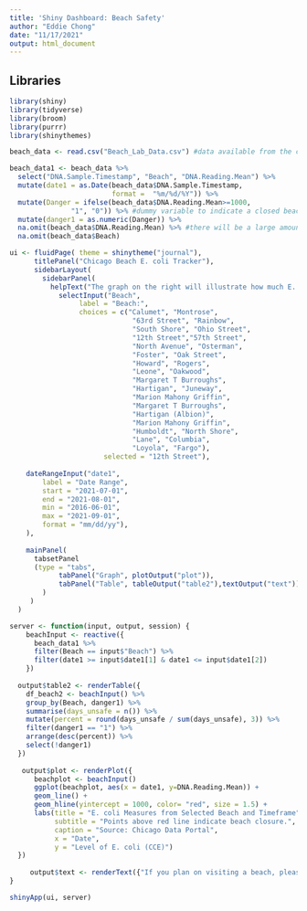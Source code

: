 ---
title: 'Shiny Dashboard: Beach Safety'
author: "Eddie Chong"
date: "11/17/2021"
output: html_document
---

## Libraries

```{r}
library(shiny)
library(tidyverse)
library(broom)
library(purrr)
library(shinythemes)

```

```{r, echo=FALSE}
beach_data <- read.csv("Beach_Lab_Data.csv") #data available from the chicago data portal
```


```{r}
beach_data1 <- beach_data %>%
  select("DNA.Sample.Timestamp", "Beach", "DNA.Reading.Mean") %>%
  mutate(date1 = as.Date(beach_data$DNA.Sample.Timestamp, 
                         format =  "%m/%d/%Y")) %>%
  mutate(Danger = ifelse(beach_data$DNA.Reading.Mean>=1000, 
               "1", "0")) %>% #dummy variable to indicate a closed beach
  mutate(danger1 = as.numeric(Danger)) %>%
  na.omit(beach_data$DNA.Reading.Mean) %>% #there will be a large amount of data missing due to errors in data collection where the incorrect measure was taken in lieu of the actual DNA reading
  na.omit(beach_data$Beach)
```


```{r}
ui <- fluidPage( theme = shinytheme("journal"),
      titlePanel("Chicago Beach E. coli Tracker"),
      sidebarLayout(
        sidebarPanel(
          helpText("The graph on the right will illustrate how much E. coli was measured within the selected dates between May 2016-August 2021. Any point above the red line will indicate if the beach had an unsafe level of E. coli (1000 CCE). This app is not meant to forecast which days of the year will be unsafe, please check the daily beach advisory during the summer for the latest information."),
            selectInput("Beach",
                 label = "Beach:", 
                 choices = c("Calumet", "Montrose",
                              "63rd Street", "Rainbow",
                              "South Shore", "Ohio Street",
                              "12th Street","57th Street",
                              "North Avenue", "Osterman",
                              "Foster", "Oak Street",
                              "Howard", "Rogers",
                              "Leone", "Oakwood",
                              "Margaret T Burroughs",
                              "Hartigan", "Juneway",
                              "Marion Mahony Griffin",
                              "Margaret T Burroughs",                                                 "Montrose Dog",
                              "Hartigan (Albion)",
                              "Marion Mahony Griffin",
                              "Humboldt", "North Shore",
                              "Lane", "Columbia",
                              "Loyola", "Fargo"), 
                       selected = "12th Street"),
          
    dateRangeInput("date1", 
        label = "Date Range",
        start = "2021-07-01",
        end = "2021-08-01",
        min = "2016-06-01",
        max = "2021-09-01",
        format = "mm/dd/yy"),
    ),
    
    mainPanel(
      tabsetPanel
      (type = "tabs",
            tabPanel("Graph", plotOutput("plot")),
            tabPanel("Table", tableOutput("table2"),textOutput("text")))
        )
     )
  )

```

```{r}
server <- function(input, output, session) {
    beachInput <- reactive({
      beach_data1 %>% 
      filter(Beach == input$"Beach") %>%
      filter(date1 >= input$date1[1] & date1 <= input$date1[2])
    })
   
  output$table2 <- renderTable({
    df_beach2 <- beachInput() %>%
    group_by(Beach, danger1) %>%
    summarise(days_unsafe = n()) %>%
    mutate(percent = round(days_unsafe / sum(days_unsafe), 3)) %>% 
    filter(danger1 == "1") %>%
    arrange(desc(percent)) %>%
    select(!danger1)
  })
   
   output$plot <- renderPlot({
      beachplot <- beachInput()
      ggplot(beachplot, aes(x = date1, y=DNA.Reading.Mean)) + 
      geom_line() +
      geom_hline(yintercept = 1000, color= "red", size = 1.5) +
      labs(title = "E. coli Measures from Selected Beach and Timeframe",
           subtitle = "Points above red line indicate beach closure.",
           caption = "Source: Chicago Data Portal",
           x = "Date",
           y = "Level of E. coli (CCE)")
  })
  
     output$text <- renderText({"If you plan on visiting a beach, please check the Chicago Parks District Beach Advisory for the latest report. For more information on how to address rates of bacteria on your beach, visit your local environmental organization or contact the alderman for your ward."})
}

```

```{r}
shinyApp(ui, server)
```



